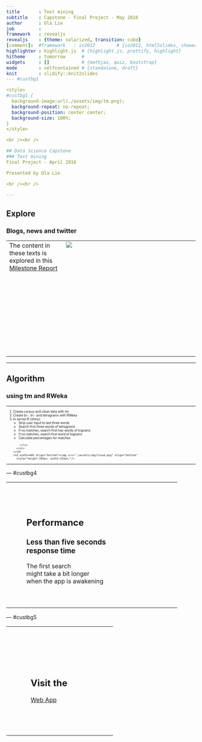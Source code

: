 ```yaml
---
title       : Text mining
subtitle    : Capstone - Final Project - May 2016
author      : Ola Lie
job         : 
framework   : revealjs
revealjs    : {theme: solarized, transition: cube}
[comment]:  #framework   : io2012        # {io2012, html5slides, shower, dzslides, ...}
highlighter : highlight.js  # {highlight.js, prettify, highlight}
hitheme     : tomorrow      # 
widgets     : []            # {mathjax, quiz, bootstrap}
mode        : selfcontained # {standalone, draft}
knit        : slidify::knit2slides
--- #custbg1

<style>
#custbg1 {
  background-image:url(./assets/img/tm.png); 
  background-repeat: no-repeat;
  background-position: center center;
  background-size: 100%;
}
</style>

<br /><br />

## Data Science Capstone
### Text mining
Final Project - April 2016

Presented by Ola Lie

<br /><br />

--- 
```



## Explore

### Blogs, news and twitter

<table>
  <tr>
    <td width=30% style="vertical-align:top">The content in these texts is explored
      in this <a href="https://rpubs.com/olalie57/MilestoneReport/">Milestone&nbsp;Report</a></td>
    <td width=70% align="bottom"><img src="./assets/img/trigram.png" align="bottom" style="min-height:300px; width:auto;"/>
    </td>
  </tr>
</table>

--- 
<style>
  #font {font-size: 60%;}
</style>

## Algorithm

### using tm and RWeka

<table id="font">
  <tr>
    <td width=60% style="vertical-align:top">
      <ol>
        <li>Create corpus and clean data with tm</li>
        <li>Create bi-, tri- and tetragrams with RWeka</li>
        <li>In server.R (shiny)
          <ul>
            <li>Strip user input to last three words</li>
            <li>Search first three words of tetragrams</li>
            <li>If no matches, search first two words of trigrams</li>
            <li>If no matches, search first word of bigrams</li>
            <li>Calculate percentages for matches</li>
          </ul>
        </li>
      </ol>
    </td>
    <td width=40% align="bottom"><img src="./assets/img/cloud.png" align="bottom"
      style="height:395px; width:332px;"/>
   </td>
  </tr>
</table>

--- #custbg4

<style>
#custbg4 {
  background-image:url(./assets/img/hourglass.png); 
  background-repeat: no-repeat;
  background-position: center center;
  background-size: 80%;
}


</style>



<table>
  <tr>
    <td width=10%><p>&nbsp;</p></td>
    <td width=50%>
      <br /><br />
  
      <h2>Performance</h2>
  
      <h3 >Less than five seconds<br />
         response time</h3>
  
      <p>The first search<br />
         might take a bit longer<br />
          when the app is awakening</p>
  
      <br /><br />
    </td>
    <td width=40%><p>&nbsp;</p></td>
  </tr>
</table>

--- #custbg5

<style>
#custbg5 {
  background-image:url(./assets/img/webapp.jpg); 
  background-repeat: no-repeat;
  background-position: center center;
  background-size: 80%;
}

</style>


<table>
  <tr>
    <td width=20%><p>&nbsp;</p></td>
    <td width=40% style="vertical-align:top">
      <br /><br /><br /><br /><br />
      <h2>Visit the</h2>
      <a href="https://olalie.shinyapps.io/Capstone/">Web App</a>
      <br /><br /><br /><br /><br />
    </td>
    <td width=40%><p>&nbsp;</p></td>
  </tr>
</table>
